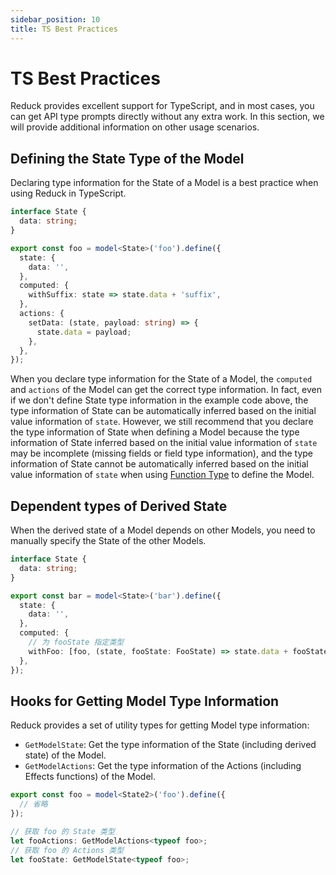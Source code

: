 ```yaml
---
sidebar_position: 10
title: TS Best Practices
---
```

# TS Best Practices

Reduck provides excellent support for TypeScript, and in most cases, you can get API type prompts directly without any extra work. In this section, we will provide additional information on other usage scenarios.

## Defining the State Type of the Model

Declaring type information for the State of a Model is a best practice when using Reduck in TypeScript.

```ts
interface State {
  data: string;
}

export const foo = model<State>('foo').define({
  state: {
    data: '',
  },
  computed: {
    withSuffix: state => state.data + 'suffix',
  },
  actions: {
    setData: (state, payload: string) => {
      state.data = payload;
    },
  },
});
```

When you declare type information for the State of a Model, the `computed` and `actions` of the Model can get the correct type information. In fact, even if we don't define State type information in the example code above, the type information of State can be automatically inferred based on the initial value information of `state`. However, we still recommend that you declare the type information of State when defining a Model because the type information of State inferred based on the initial value information of `state` may be incomplete (missing fields or field type information), and the type information of State cannot be automatically inferred based on the initial value information of `state` when using [Function Type](/apis/app/runtime/model/model_#函数类型) to define the Model.

## Dependent types of Derived State

When the derived state of a Model depends on other Models, you need to manually specify the State of the other Models.


```ts
interface State {
  data: string;
}

export const bar = model<State>('bar').define({
  state: {
    data: '',
  },
  computed: {
    // 为 fooState 指定类型
    withFoo: [foo, (state, fooState: FooState) => state.data + fooState.data],
  },
});
```

## Hooks for Getting Model Type Information

Reduck provides a set of utility types for getting Model type information:

- `GetModelState`: Get the type information of the State (including derived state) of the Model.
- `GetModelActions`: Get the type information of the Actions (including Effects functions) of the Model.

```ts
export const foo = model<State2>('foo').define({
  // 省略
});

// 获取 foo 的 State 类型
let fooActions: GetModelActions<typeof foo>;
// 获取 foo 的 Actions 类型
let fooState: GetModelState<typeof foo>;
```
